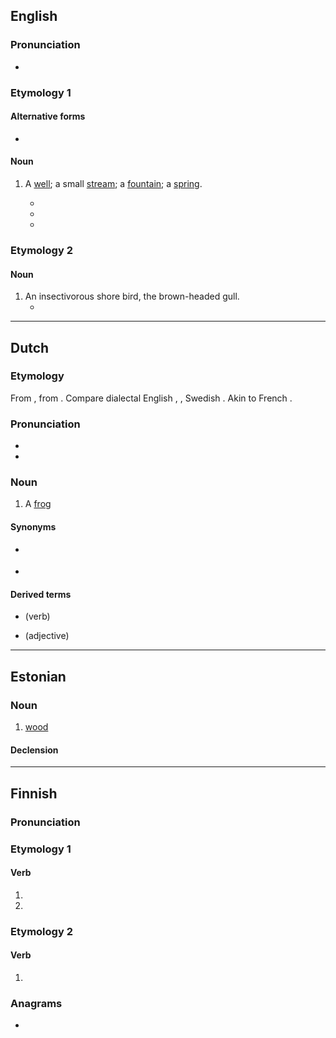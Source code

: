 ==English==

===Pronunciation===
* {{IPA|en|/pjuːt/}}

===Etymology 1===
{{bor|en|fr|puits||well}}

====Alternative forms====
* {{alter|en|puits}}

====Noun====
{{en-noun}}

# {{lb|en|obsolete}} A [[well]]; a small [[stream]]; a [[fountain]]; a [[spring]].
#* {{quote-book|en|year=1857| title=Bradshaw's illustrated hand-book to Switzerland and the Tyrol|author=George Bradshaw | page=37| passage=Further on is a '''puit''' or pit, bored in the last century, in search of salt; and then smaller reservoirs, with the blasting holes.}}
#* {{quote-book|en|year=1911| title=The Belgians at Home |author=Clive Holland | page=211| passage=And then a quarter of an hour later she would say, whilst explaining to a French party: “ There were 800 English and 200 French found at the bottom of the '''puit''' at the finish of that terrible day, mesdames et messieurs."}}
#* {{quote-book|en|year=1998| title=The Atlas Mountains |author=Karl Smith | page=105| passage=Cross the ravine, and a further 10 mins. across the plain see trees on the R. These trees mark the site of the '''puit''' ( well ) at El Mersse.}}

===Etymology 2===

====Noun====
{{en-noun}}

# An insectivorous shore bird, the brown-headed gull.
#* {{quote-book|en|year=1895| title=Birds, Beasts and Fishes of the Norfolk Broadland |author=Peter Henry Emerson | page=308| passage=But these pirates are always successful, as are the rats, who steal at dead of night upon the eggs, devouring them; for your rat is a deadly enemy to the '''puit''', and many another bird besides.}}

----

==Dutch==

===Etymology===
From {{inh|nl|dum|puut||frog}}, from {{inh|nl|gem-pro|[[*put-]], [[*pud-]]||to swell}}. Compare dialectal English {{m|en|pod||belly}}, {{m|en|pout}}, Swedish {{m|sv|puta||to pout}}. Akin to French {{m|fr|bouder}}.

===Pronunciation===
* {{IPA|nl|/pœy̯t/}}
* {{audio|nl|Nl-puit.ogg|Audio}}

===Noun===
{{nl-noun|m|-en|puitje}}

# {{lb|nl|archaic|dialectal}} A [[frog]]

====Synonyms====
* {{l|nl|kikker}} {{g2|m}}
* {{lb|nl|archaic}} {{l|nl|vors}} {{g2|m}}

====Derived terms====
* {{l|nl|puiten}} (verb)
* {{l|nl|puitebloot}} (adjective)

----

==Estonian==

===Noun===
{{et-noun|puidu|puitu}}

# [[wood]]

====Declension====
{{et-decl-riik|puit|puid|u}}

----

==Finnish==

===Pronunciation===
{{fi-pronunciation}}

===Etymology 1===

====Verb====
{{head|fi|verb form}}

# {{fi-form of|pr=second-person|pl=singular|mood=indicative|tense=present|puida}}
# {{fi-form of|pr=second-person|pl=singular|mood=indicative|tense=past|puida}}

===Etymology 2===

====Verb====
{{head|fi|verb form}}

# {{fi-form of|pr=second-person|pl=singular|mood=indicative|tense=past|pukea}}

===Anagrams===
* {{anagrams|fi|a=iptu|tipu}}